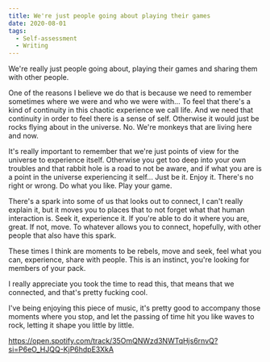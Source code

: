 ```yaml
---
title: We're just people going about playing their games
date: 2020-08-01
tags:
  - Self-assessment
  - Writing
---
```


We're really just people going about, playing their games and sharing them with other people. 

One of the reasons I believe we do that is because we need to remember sometimes where we were and who we were with... 
To feel that there's a kind of continuity in this chaotic experience we call life. And we need that continuity 
in order to feel there is a sense of self. Otherwise it would just be rocks flying about in the universe. No. We're monkeys
that are living here and now.

It's really important to remember that we're just points of view for the universe to experience itself. Otherwise you get too
deep into your own troubles and that rabbit hole is a road to not be aware, and if what you are is a point in the universe
experiencing it self... Just be it. Enjoy it. There's no right or wrong. Do what you like. Play your game.

There's a spark into some of us that looks out to connect, I can't really explain it, but it moves you to places that 
to not forget what that human interaction is. Seek it, experience it. If you're able to do it where you are, great. If not, move. 
To whatever allows you to connect, hopefully, with other people that also have this spark. 

These times I think are moments to be rebels, move and seek, feel what you can, experience, share with people. 
This is an instinct, you're looking for members of your pack.

I really appreciate you took the time to read this, that means that we connected, and that's pretty fucking cool.

I've being enjoying this piece of music, it's pretty good to accompany those moments where you stop, 
and let the passing of time hit you like waves to rock, letting it shape you little by little.

https://open.spotify.com/track/35OmQNWzd3NWTqHjs6rnvQ?si=P6eO_HJQQ-KjP6hdpE3XkA